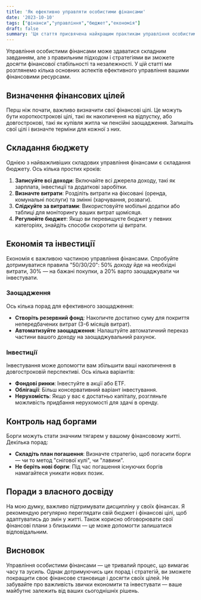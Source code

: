 ```yaml
---
title: 'Як ефективно управляти особистими фінансами'
date: '2023-10-10'
tags: ["фінанси","управління","бюджет","економія"]
draft: false
summary: 'Ця стаття присвячена найкращим практикам управління особистими фінансами, включаючи складання бюджету та економію.'
---
```


Управління особистими фінансами може здаватися складним завданням, але з правильним підходом і стратегіями ви зможете досягти фінансової стабільності та незалежності. У цій статті ми розглянемо кілька основних аспектів ефективного управління вашими фінансовими ресурсами.

## Визначення фінансових цілей

Перш ніж почати, важливо визначити свої фінансові цілі. Це можуть бути короткострокові цілі, такі як накопичення на відпустку, або довгострокові, такі як купівля житла чи пенсійні заощадження. Запишіть свої цілі і визначте терміни для кожної з них.

## Складання бюджету

Однією з найважливіших складових управління фінансами є складання бюджету. Ось кілька простих кроків:
1. **Записуйте всі доходи**: Включайте всі джерела доходу, такі як зарплата, інвестиції та додаткові заробітки.
2. **Визначте витрати**: Розділіть витрати на фіксовані (оренда, комунальні послуги) та змінні (харчування, розваги).
3. **Слідкуйте за витратами**: Використовуйте мобільні додатки або таблиці для моніторингу ваших витрат щомісяця.
4. **Регулюйте бюджет**: Якщо ви перевищуєте бюджет у певних категоріях, знайдіть способи скоротити ці витрати.  

## Економія та інвестиції

Економія є важливою частиною управління фінансами. Спробуйте дотримуватися правила "50/30/20": 50% доходу йде на необхідні витрати, 30% — на бажані покупки, а 20% варто заощаджувати чи інвестувати.

### Заощадження

Ось кілька порад для ефективного заощадження:
- **Створіть резервний фонд**: Накопичте достатню суму для покриття непередбачених витрат (3-6 місяців витрат).
- **Автоматизуйте заощадження**: Налаштуйте автоматичний переказ частини вашого доходу на заощаджувальний рахунок.

### Інвестиції

Інвестування може допомогти вам збільшити ваші накопичення в довгостроковій перспективі. Ось кілька варіантів:
- **Фондові ринки**: Інвестуйте в акції або ETF.
- **Облігації**: Більш консервативний варіант інвестування.
- **Нерухомість**: Якщо у вас є достатньо капіталу, розгляньте можливість придбання нерухомості для здачі в оренду.

## Контроль над боргами

Борги можуть стати значним тягарем у вашому фінансовому житті. Декілька порад:
- **Складіть план погашення**: Визначте стратегію, щоб погасити борги — чи то метод "снігової кулі", чи "лавини".
- **Не беріть нові борги**: Під час погашення існуючих боргів намагайтеся уникати нових позик.

## Поради з власного досвіду

На мою думку, важливо підтримувати дисципліну у своїх фінансах. Я рекомендую регулярно переглядати свій бюджет і фінансові цілі, щоб адаптуватись до змін у житті. Також корисно обговорювати свої фінансові плани з близькими — це може допомогти залишатися відповідальним.

## Висновок  

Управління особистими фінансами — це тривалий процес, що вимагає часу та зусиль. Однак дотримуючись цих порад і стратегій, ви зможете покращити своє фінансове становище і досягти своїх цілей. Не забувайте про важливість звички економити та інвестувати — ваше майбутнє залежить від ваших сьогоднішніх рішень.
    